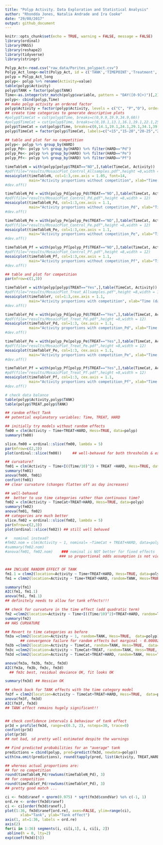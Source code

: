 ```yaml
---
title: "Polyp Activity. Data Exploration and Statistical Analysis"
author: "Rhondda Jones, Natalia Andrade and Ira Cooke"
date: "29/08/2017"
output: github_document
---
```


```r
knitr::opts_chunk$set(echo = TRUE, warning = FALSE, message = FALSE)
library(ordinal)
library(MASS)
library(reshape2)
library(tidyverse)
library(stringr)
```

```r
Polyp_Act<-read.csv("raw_data/Porites_polypact.csv")
Polyp_Act_long<-melt(Polyp_Act, id = c('TANK','TIMEPOINT','Treatment', 'SOFT','HARD','COLONY','SP','TREAT'))
polyp = Polyp_Act_long
polyp<- polyp %>% rename(Activity=value)
table(polyp$Activity)                       
polyp$TANK = factor(polyp$TANK)
Time<-as.integer(str_match(polyp$variable, pattern = "DAY([0-9]+)")[,2])
polyp<- cbind(polyp,Time)
## make polyp activity an ordered factor
polyp$Activity = factor(polyp$Activity, levels = c("C", "P","O"), ordered=TRUE)
## create time categories to generate descriptive plots
#polyp$TimeCat = cut(polyp$Time, breaks=c(0,9.9,19.9,34.9,60))
#polyp$TimeCat = cut(polyp$Time, breaks=c(0,10.1,13.1,16.1,19.1,22.1,25.1,28.1,31.1,34.1,37.1,40.1,43.1,46.1,49.1,52.1,55.1,58.1,60))
polyp$TimeCat = cut(polyp$Time, breaks=c(0,14.1,19.1,24.1,29.1,34.1,39.1,44.1,49.1,54.1,60)) 
polyp$TimeCat = factor(polyp$TimeCat, labels=c("<15","15-20","20-25","25-30","30-35","35-40","40-45","45-50","50-55","55-60"))

```

```r
## table and plot for no competition
polyp<- polyp %>% group_by(HARD)
polyp_Pd<- polyp %>% group_by(HARD) %>% filter(HARD=="Pd")
polyp_Pe<- polyp %>% group_by(HARD) %>% filter(HARD=="Pe")
polyp_Pf<- polyp %>% group_by(HARD) %>% filter(HARD=="Pf")

timeTableN = with(polyp[polyp$TREAT=="NO",],table(TimeCat, Activity))
#pdf(file="results/MosaicPlot_Control_Allsamples.pdf",height =8,width = 10)
mosaicplot(timeTableN, col=1:3,cex.axis = 1.05, font=14,
           main="Activity proportions without competition", xlab="Time (days)")
#dev.off()
```


```r
timeTableN_Pd = with(polyp_Pd[polyp_Pd$TREAT=="NO",],table(TimeCat, Activity))
#pdf(file="results/MosaicPlot_Control_Pd.pdf",height =8,width = 12)
mosaicplot(timeTableN_Pd, col=1:3,cex.axis = 1.1, 
           main="Activity proportions without competition_Pd", xlab="Time (days)")
#dev.off()
```


```r
timeTableN_Pe = with(polyp_Pe[polyp_Pe$TREAT=="NO",],table(TimeCat, Activity))
#pdf(file="results/MosaicPlot_Control_Pe.pdf",height =8,width = 12)
mosaicplot(timeTableN_Pe, col=1:3,cex.axis = 1.1, 
           main="Activity proportions without competition_Pe", xlab="Time (days)")
#dev.off()
```


```r
timeTableN_Pf = with(polyp_Pf[polyp_Pf$TREAT=="NO",],table(TimeCat, Activity))
#pdf(file="results/MosaicPlot_Control_Pf.pdf",height =8,width = 12)
mosaicplot(timeTableN_Pf, col=1:3,cex.axis = 1.1, 
           main="Activity proportions without competition_Pf", xlab="Time (days)")
#dev.off()
```


```r
## table and plot for competition
par(mfrow=c(1,3))

timeTableY = with(polyp[polyp$TREAT=="Yes",],table(TimeCat, Activity))
#pdf(file="results/MosaicPlot_Treat_Allsamples.pdf",height =8,width = 10)
mosaicplot(timeTableY, col=1:3,cex.axis = 1.1, 
           main="Activity proportions with competition", xlab="Time (days)")
#dev.off()
```


```r
timeTableY_Pd = with(polyp_Pd[polyp_Pd$TREAT=="Yes",],table(TimeCat, Activity))
#pdf(file="results/MosaicPlot_Treat_Pd.pdf",height =8,width = 12)
mosaicplot(timeTableY_Pd, col=1:3, cex.axis = 1.1, 
           main="Activity proportions with competition_Pd", xlab="Time (days)")
#dev.off()
```


```r
timeTableY_Pe = with(polyp_Pe[polyp_Pe$TREAT=="Yes",],table(TimeCat, Activity))
#pdf(file="results/MosaicPlot_Treat_Pe.pdf",height =8,width = 12)
mosaicplot(timeTableY_Pe, col=1:3, cex.axis = 1.1, 
           main="Activity proportions with competition_Pe", xlab="Time (days)")
#dev.off()
```


```r
timeTableY_Pf = with(polyp_Pf[polyp_Pf$TREAT=="Yes",],table(TimeCat, Activity))
#pdf(file="results/MosaicPlot_Treat_Pf.pdf",height =8,width = 12)
mosaicplot(timeTableY_Pf, col=1:3, cex.axis = 1.1, 
           main="Activity proportions with competition_Pf", xlab="Time (days)")
#dev.off()
```


```r
# check data balance
table(polyp$Activity,polyp$TANK)
table(polyp$TREAT,polyp$TANK)
```

```r
## random effect Tank
## potential explanatory variables: Time, TREAT, HARD

## initially try models without random effects
fm00 = clm(Activity ~ Time+TREAT+HARD, Hess=TRUE, data=polyp)
summary(fm00)
```


```r
slice.fm00 = ordinal::slice(fm00, lambda = 5)
par(mfrow=c(2,3))
plot(ordinal::slice(fm00))     ## well-behaved for both thresholds & explanatory variables
```


```r
## curvature?
fm01 = clm(Activity ~ Time+I((Time/10)^2) + TREAT +HARD, Hess=TRUE, data=polyp)
summary(fm01)
anova(fm00, fm01)
confint(fm01)
## clear curvature (changes flatten off as day increases)
```


```r
## well-behaved
##  better to use time categories rather than continuous time?
fm02 = clm(Activity ~ TimeCat+TREAT+HARD, Hess=TRUE, data=polyp)
summary(fm02)
anova(fm01, fm02)
## categories are much better
slice.fm02 = ordinal::slice(fm02, lambda = 5)
par(mfrow=c(2,3))
plot(ordinal::slice(fm02)) ## still well behaved
```


```r
#   nominal instead?
#fm02.nom = clm(Activity ~ 1, nominal= ~TimeCat + TREAT+HARD, data=polyp)
#summary(fm02.nom)
#anova(fm01, fm02.nom)    ### nominal is NOT better for fixed effects
                         ### so proportional odds assumption is not violated


### INCLUDE RANDOM EFFECT OF TANK
fm1.1 = clmm2(location=Activity ~ Time+TREAT+HARD, Hess=TRUE, data=polyp)
fm1 = clmm2(location=Activity ~ Time+TREAT+HARD, random=TANK, Hess=TRUE, data=polyp)

summary(fm1)
AIC(fm1, fm1.1)
anova(fm1, fm1.1)
## definitely needs to allow for tank effects!!!

## check for curvature in the time effect (add quadratic term)
fm2 =clmm2(location=Activity ~ Time+I((Time/10)^2)+TREAT+HARD, random=TANK,Hess=TRUE,  data=polyp)
summary(fm2)
## HAS CURVATURE
```


```r
## Revert to time categories as before
fm3a =clmm2(location=Activity ~ 1, random=TANK, Hess=TRUE,  data=polyp)
       ## convergence failure for random effects but marginal - 0.00002
fm3b =clmm2(location=Activity ~ TimeCat, random=TANK, Hess=TRUE,  data=polyp)
fm3c =clmm2(location=Activity ~ TimeCat+TREAT, random=TANK, Hess=TRUE,  data=polyp)
fm3d =clmm2(location=Activity ~ TimeCat+TREAT+HARD, random=TANK, Hess=TRUE,  data=polyp)

anova(fm3a, fm3b, fm3c, fm3d)
AIC(fm3a, fm3b, fm3c, fm3d)
  ## fm3c best, residual deviance OK, fit looks OK

summary(fm3d) ## Hessian OK
```


```r
## check back for TANK effects with the time category model
fm3f = clmm2(location=Activity ~ TimeCat+TREAT+HARD, Hess=TRUE,  data=polyp)
anova(fm3f, fm3d)
AIC(fm3f, fm3d)
## TANK effect remains hugely significant!!


## check confidence intervals & behaviour of tank effect
pr3d = profile(fm3d, range=c(0.3, 2), nsteps=30, trace=0)
confint(pr3d)
plot(pr3d)
## not bad, sd pretty well estimated despite the warnings
```


```r
## Find predicted probabilities for an "average" tank
predictions = cbind(polyp, pred=predict(fm3d, newdata=polyp))
with(na.omit(predictions), round(tapply(pred, list(Activity, TREAT,HARD, TimeCat), mean), 3))

## whereas actual proportions are:
## for no competition
round(timeTableN_Pd/rowSums(timeTableN_Pd), 3)
## for competition
round(timeTableY_Pd/rowSums(timeTableY_Pd), 3)
## pretty good match ...


```

```r
ci <- fm3d$ranef + qnorm(0.975) * sqrt(fm3d$condVar) %o% c(-1, 1)
ord.re <- order(fm3d$ranef)
ci <- ci[order(fm3d$ranef),]
plot(1:36, fm3d$ranef[ord.re], axes=FALSE, ylim=range(ci),
       xlab="Tank", ylab="Tank effect")
axis(1, at=1:36, labels = ord.re)
axis(2)
for(i in 1:36) segments(i, ci[i,1], i, ci[i, 2])
 abline(h = 0, lty=2)
exp(coef(fm3d)[5])
 
```

